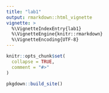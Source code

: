 ```yaml
---
title: "lab1"
output: rmarkdown::html_vignette
vignette: >
  %\VignetteIndexEntry{lab1}
  %\VignetteEngine{knitr::rmarkdown}
  %\VignetteEncoding{UTF-8}
---
```


```r
knitr::opts_chunk$set(
  collapse = TRUE,
  comment = "#>"
)
```


```r
pkgdown::build_site()
```


